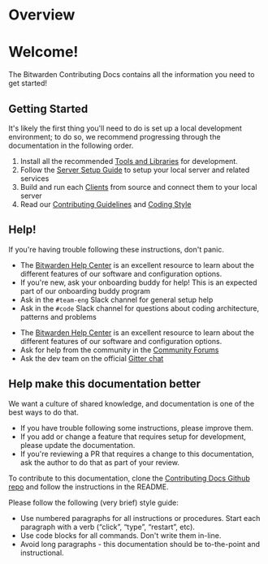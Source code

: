 # Overview

<div class="hero hero--primary">
  <div class="container">
    <h1 class="hero__title">Welcome!</h1>
    <p class="hero__subtitle">
      The Bitwarden Contributing Docs contains all the information you need to get started!
    </p>
  </div>
</div>

## Getting Started

It's likely the first thing you'll need to do is set up a local development environment; to do so,
we recommend progressing through the documentation in the following order.

1. Install all the recommended [Tools and Libraries](./docs/tools/index.md) for development.
2. Follow the [Server Setup Guide](./docs/server/guide.mdx) to setup your local server and related
   services
3. Build and run each [Clients](./docs/clients/index.md) from source and connect them to your local
   server
4. Read our [Contributing Guidelines](./contributing/index.md) and
   [Coding Style](./contributing/code-style/index.md)

## Help!

If you're having trouble following these instructions, don't panic.

<bitwarden>

- The [Bitwarden Help Center](https://bitwarden.com/help/) is an excellent resource to learn about
  the different features of our software and configuration options.
- If you're new, ask your onboarding buddy for help! This is an expected part of our onboarding
  buddy program
- Ask in the `#team-eng` Slack channel for general setup help
- Ask in the `#code` Slack channel for questions about coding architecture, patterns and problems

</bitwarden>

<community>

- The [Bitwarden Help Center](https://bitwarden.com/help/) is an excellent resource to learn about
  the different features of our software and configuration options.
- Ask for help from the community in the [Community Forums](https://community.bitwarden.com)
- Ask the dev team on the official [Gitter chat](https://gitter.im/bitwarden/Lobby)

</community>

## Help make this documentation better

We want a culture of shared knowledge, and documentation is one of the best ways to do that.

- If you have trouble following some instructions, please improve them.
- If you add or change a feature that requires setup for development, please update the
  documentation.
- If you're reviewing a PR that requires a change to this documentation, ask the author to do that
  as part of your review.

To contribute to this documentation, clone the [Contributing Docs Github repo][repo] and follow the
instructions in the README.

Please follow the following (very brief) style guide:

- Use numbered paragraphs for all instructions or procedures. Start each paragraph with a verb
  (“click”, “type”, “restart”, etc).
- Use code blocks for all commands. Don't write them in-line.
- Avoid long paragraphs - this documentation should be to-the-point and instructional.

[repo]: https://github.com/bitwarden/contributing-docs/
